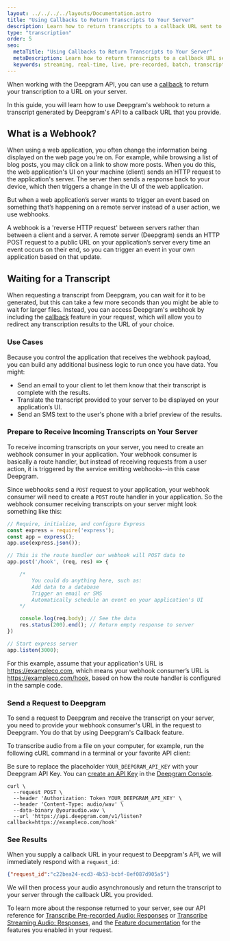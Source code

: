 ```yaml
---
layout: ../../../../layouts/Documentation.astro
title: "Using Callbacks to Return Transcripts to Your Server"
description: Learn how to return transcripts to a callback URL sent to Deepgram's API.
type: "transcription"
order: 5
seo:
  metaTitle: "Using Callbacks to Return Transcripts to Your Server"
  metaDescription: Learn how to return transcripts to a callback URL sent to Deepgram's API
  keywords: streaming, real-time, live, pre-recorded, batch, transcript, callback
---
```


When working with the Deepgram API, you can use a [callback](/documentation/features/callback/) to return your transcription to a URL on your server.

In this guide, you will learn how to use Deepgram's webhook to return a transcript generated by Deepgram's API to a callback URL that you provide.

## What is a Webhook?

When using a web application, you often change the information being displayed on the web page you're on. For example, while browsing a list of blog posts, you may click on a link to show more posts. When you do this, the web application's UI on your machine (client) sends an HTTP request to the application's server. The server then sends a response back to your device, which then triggers a change in the UI of the web application. 

But when a web application’s server wants to trigger an event based on something that’s happening on a remote server instead of a user action, we use webhooks.

A webhook is a 'reverse HTTP request' between servers rather than between a client and a server. A remote server (Deepgram) sends an HTTP POST request to a public URL on your application’s server every time an event occurs on their end, so you can trigger an event in your own application based on that update.

## Waiting for a Transcript

When requesting a transcript from Deepgram, you can wait for it to be generated, but this can take a few more seconds than you might be able to wait for larger files. Instead, you can access Deepgram's webhook by including the [callback](/documentation/features/callback/) feature in your request, which will allow you to redirect any transcription results to the URL of your choice.

### Use Cases

Because you control the application that receives the webhook payload, you can build any additional business logic to run once you have data. You might:

- Send an email to your client to let them know that their transcript is complete with the results.
- Translate the transcript provided to your server to be displayed on your application’s UI.
- Send an SMS text to the user's phone with a brief preview of the results.

### Prepare to Receive Incoming Transcripts on Your Server

To receive incoming transcripts on your server, you need to create an webhook consumer in your application. Your webhook consumer is basically a route handler, but instead of receiving requests from a user action, it is triggered by the service emitting webhooks--in this case Deepgram.

Since webhooks send a `POST` request to your application, your webhook consumer will need to create a `POST` route handler in your application. So the webhook consumer receiving transcripts on your server might look something like this:

<CodeGroup title="Example">

<CodeBlock label="node" active>

```js
// Require, initialize, and configure Express
const express = require('express');
const app = express();
app.use(express.json());

// This is the route handler our webhook will POST data to
app.post('/hook', (req, res) => {

    /*
        You could do anything here, such as:
        Add data to a database
        Trigger an email or SMS
        Automatically schedule an event on your application's UI
    */

	console.log(req.body); // See the data
	res.status(200).end(); // Return empty response to server
})

// Start express server
app.listen(3000);
```

</CodeBlock>

</CodeGroup>

For this example, assume that your application's URL is https://exampleco.com, which means your webhook consumer’s URL is https://exampleco.com/hook, based on how the route handler is configured in the sample code.

### Send a Request to Deepgram

To send a request to Deepgram and receive the transcript on your server, you need to provide your webhook consumer's URL in the request to Deepgram. You do that by using Deepgram's Callback feature. 

To transcribe audio from a file on your computer, for example, run the following cURL command in a terminal or your favorite API client:

<Alert type="info">

Be sure to replace the placeholder `YOUR_DEEPGRAM_API_KEY` with your Deepgram API Key. You can [create an API Key](/documentation/getting-started/authentication/#create-an-api-key) in the [Deepgram Console](https://console.deepgram.com).

</Alert>

<CodeGroup title="curl">

<CodeBlock label="curl" active>

```curl
curl \
  --request POST \
  --header 'Authorization: Token YOUR_DEEPGRAM_API_KEY' \
  --header 'Content-Type: audio/wav' \
  --data-binary @youraudio.wav \
  --url 'https://api.deepgram.com/v1/listen?callback=https://exampleco.com/hook'
```

</CodeBlock>

</CodeGroup>

### See Results

When you supply a callback URL in your request to Deepgram's API, we will immediately respond with a `request_id`:

```json
{"request_id":"c22bea24-ecd3-4b53-bcbf-8ef087d905a5"}
```

We will then process your audio asynchronously and return the transcript to your server through the callback URL you provided.

To learn more about the response returned to your server, see our API reference for [Transcribe Pre-recorded Audio: Responses](/api-reference/#transcription-prerecorded-responses) or [Transcribe Streaming Audio: Responses](/api-reference/#transcription-streaming-responses), and the [Feature documentation](/documentation/features/) for the features you enabled in your request.